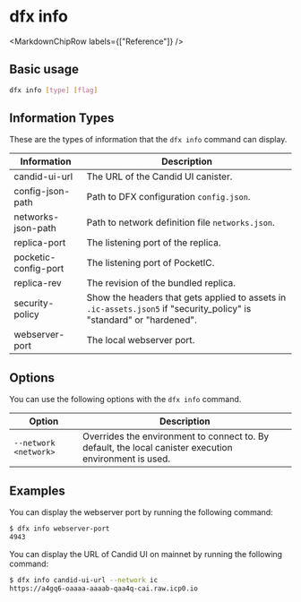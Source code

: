 
# dfx info

<MarkdownChipRow labels={["Reference"]} />

## Basic usage

``` bash
dfx info [type] [flag]
```

## Information Types

These are the types of information that the `dfx info` command can display.

| Information          | Description                                                                                                          |
|----------------------|----------------------------------------------------------------------------------------------------------------------|
| candid-ui-url        | The URL of the Candid UI canister.                                                                                   |
| config-json-path     | Path to DFX configuration `config.json`.                                                                             |
| networks-json-path   | Path to network definition file `networks.json`.                                                                     |
| replica-port         | The listening port of the replica.                                                                                   |
| pocketic-config-port | The listening port of PocketIC.                                                                                      |
| replica-rev          | The revision of the bundled replica.                                                                                 |
| security-policy      | Show the headers that gets applied to assets in `.ic-assets.json5` if "security_policy" is "standard" or "hardened". |
| webserver-port       | The local webserver port.                                                                                            |

## Options

You can use the following options with the `dfx info` command.

| Option                | Description                                                                                            |
|-----------------------|--------------------------------------------------------------------------------------------------------|
| `--network <network>` | Overrides the environment to connect to. By default, the local canister execution environment is used. |

## Examples

You can display the webserver port by running the following command:

``` bash
$ dfx info webserver-port
4943
```

You can display the URL of Candid UI on mainnet by running the following command:

``` bash
$ dfx info candid-ui-url --network ic
https://a4gq6-oaaaa-aaaab-qaa4q-cai.raw.icp0.io
```
